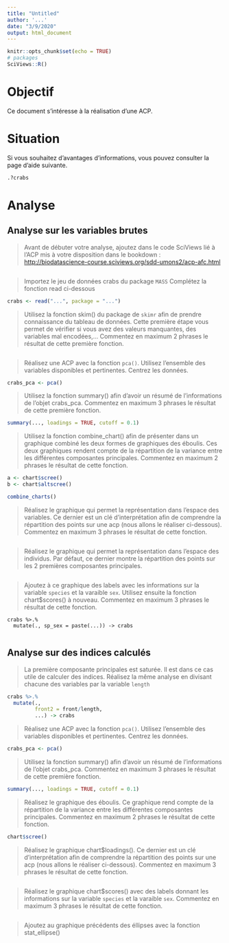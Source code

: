 ```yaml
---
title: "Untitled"
author: '...'
date: "3/9/2020"
output: html_document
---
```


```r
knitr::opts_chunk$set(echo = TRUE)
# packages
SciViews::R()
```

# Objectif

Ce document s'intéresse à la réalisation d'une ACP.

# Situation

Si vous souhaitez d'avantages d'informations, vous pouvez consulter la page d'aide suivante.

```r
.?crabs
```

# Analyse

## Analyse sur les variables brutes

> Avant de débuter votre analyse, ajoutez dans le code SciViews lié à l'ACP mis à votre disposition dans le bookdown : <http://biodatascience-course.sciviews.org/sdd-umons2/acp-afc.html>

```r

```

> Importez le jeu de données crabs du package `MASS` Complétez la fonction read ci-dessous

```r
crabs <- read("...", package = "...")
```

> Utilisez la fonction skim() du package de `skimr` afin de prendre connaissance du tableau de données. Cette première étape vous permet de vérifier si vous avez des valeurs manquantes, des variables mal encodées,... Commentez en maximum 2 phrases le résultat de cette première fonction.

```r

```

> Réalisez une ACP avec la fonction `pca()`. Utilisez l'ensemble des variables disponibles et pertinentes. Centrez les données. 

```r
crabs_pca <- pca()
```

> Utilisez la fonction summary() afin d'avoir un résumé de l'informations de l'objet crabs_pca. Commentez en maximum 3 phrases le résultat de cette première fonction.

```r
summary(..., loadings = TRUE, cutoff = 0.1)
```


> Utilisez la fonction combine_chart() afin de présenter dans un graphique combiné les deux formes de graphiques des éboulis. Ces deux graphiques rendent compte de la répartition de la variance entre les différentes composantes principales. Commentez en maximum 2 phrases le résultat de cette fonction.

```r
a <- chart$scree()
b <- chart$altscree()

combine_charts()
```

> Réalisez le graphique qui permet la représentation dans l'espace des variables. Ce dernier est un clé d'interprétation afin de comprendre la répartition des points sur une acp (nous allons le réaliser ci-dessous). Commentez en maximum 3 phrases le résultat de cette fonction.


```r

```

> Réalisez le graphique qui permet la représentation dans l'espace des individus. Par défaut, ce dernier montre la répartition des points sur les 2 premières composantes principales. 

```r

```

> Ajoutez à ce graphique des labels avec les informations sur la variable `species` et la varaible `sex`. Utilisez ensuite la fonction chart$scores() à nouveau. Commentez en maximum 3 phrases le résultat de cette fonction.

```rpca_score2
crabs %>.%
  mutate(., sp_sex = paste(...)) -> crabs


```

## Analyse sur des indices calculés

> La première composante principales est saturée. Il est dans ce cas utile de calculer des indices. Réalisez la même analyse en divisant chacune des variables par la variable `length`

```r
crabs %>.%
  mutate(., 
         front2 = front/length,
         ...) -> crabs
```

> Réalisez une ACP avec la fonction `pca()`. Utilisez l'ensemble des variables disponibles et pertinentes. Centrez les données. 

```r
crabs_pca <- pca()
```

> Utilisez la fonction summary() afin d'avoir un résumé de l'informations de l'objet crabs_pca. Commentez en maximum 3 phrases le résultat de cette première fonction.

```r
summary(..., loadings = TRUE, cutoff = 0.1)
```


> Réalisez le graphique des éboulis. Ce graphique rend compte de la répartition de la variance entre les différentes composantes principales. Commentez en maximum 2 phrases le résultat de cette fonction.

```r
chart$scree()
```

> Réalisez le graphique chart$loadings(). Ce dernier est un clé d'interprétation afin de comprendre la répartition des points sur une acp (nous allons le réaliser ci-dessous). Commentez en maximum 3 phrases le résultat de cette fonction.

```r

```

> Réalisez le graphique chart$scores() avec des labels donnant les informations sur la variable `species` et la varaible `sex`. Commentez en maximum 3 phrases le résultat de cette fonction.

```r

```

> Ajoutez au graphique précédents des éllipses avec la fonction stat_ellipse()

```r

```

